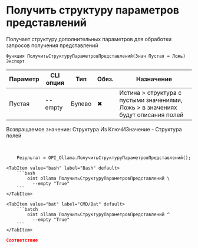 ﻿---
sidebar_position: 6
description: Получить структуру параметров представлений и другие функции для работы с Ollama в Открытом пакете интеграций - бесплатной open-source библиотеке интеграций для 1С:Предприятие 8, OneScript и CLI
keywords: [1C, 1С, 1С:Предприятие, 1С:Предприятие 8.3, API, Интеграция, Сервисы, Обмен, OneScript, CLI, Ollama]
---


# Получить структуру параметров представлений
 Получает структуру дополнительных параметров для обработки запросов получения представлений



`Функция ПолучитьСтруктуруПараметровПредставлений(Знач Пустая = Ложь) Экспорт`

  | Параметр | CLI опция | Тип | Обяз. | Назначение |
  |-|-|-|-|-|
  | Пустая | --empty | Булево | &#x2716; | Истина > структура с пустыми значениями, Ложь > в значениях будут описания полей |

  
  Возвращаемое значение:   Структура Из КлючИЗначение - Структура полей

<br/>




```bsl title="Пример использования для 1С:Предприятие/OneScript"
    Результат = OPI_Ollama.ПолучитьСтруктуруПараметровПредставлений();
```
    

 <Tabs>
  
    <TabItem value="bash" label="Bash" default>
        ```bash
            oint ollama ПолучитьСтруктуруПараметровПредставлений \
              --empty "True"
        ```
    </TabItem>
  
    <TabItem value="bat" label="CMD/Bat" default>
        ```batch
            oint ollama ПолучитьСтруктуруПараметровПредставлений ^
              --empty "True"
        ```
    </TabItem>
</Tabs>


```json title="Результат"
Соответствие
```
